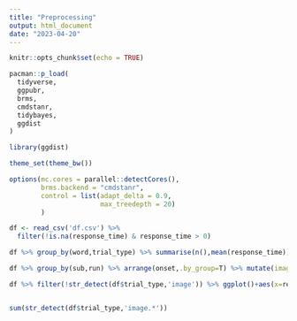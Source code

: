 ```yaml
---
title: "Preprocessing"
output: html_document
date: "2023-04-20"
---
```


```r
knitr::opts_chunk$set(echo = TRUE)
```

```r
pacman::p_load(
  tidyverse,
  ggpubr,
  brms,
  cmdstanr,
  tidybayes,
  ggdist
)

library(ggdist)

theme_set(theme_bw())

options(mc.cores = parallel::detectCores(), 
        brms.backend = "cmdstanr", 
        control = list(adapt_delta = 0.9,
                       max_treedepth = 20)
        )
```


```r
df <- read_csv('df.csv') %>% 
  filter(!is.na(response_time) & response_time > 0)

df %>% group_by(word,trial_type) %>% summarise(n(),mean(response_time))

df %>% group_by(sub,run) %>% arrange(onset,.by_group=T) %>% mutate(image = lead(trial_type)) %>% filter(!str_detect(trial_type,'image')) %>% filter(is.na(task))

```

```r
df %>% filter(!str_detect(df$trial_type,'image')) %>% ggplot()+aes(x=response_time,y=trial_type)+stat_halfeye()


sum(str_detect(df$trial_type,'image.*'))
```
```r

```

